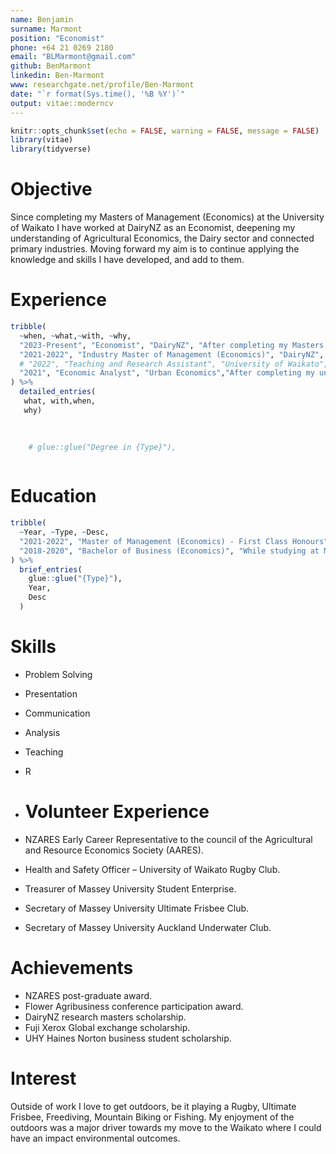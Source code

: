 ```yaml
---
name: Benjamin    
surname: Marmont
position: "Economist"
phone: +64 21 0269 2180
email: "BLMarmont@gmail.com"
github: BenMarmont
linkedin: Ben-Marmont
www: researchgate.net/profile/Ben-Marmont
date: "`r format(Sys.time(), '%B %Y')`"
output: vitae::moderncv
---
```


```r
knitr::opts_chunk$set(echo = FALSE, warning = FALSE, message = FALSE)
library(vitae)
library(tidyverse)
```

# Objective

Since completing my Masters of Management (Economics) at the University of Waikato I have worked at DairyNZ as an Economist, deepening my understanding of Agricultural Economics, the Dairy sector and connected primary industries. Moving forward my aim is to continue applying the knowledge and skills I have developed, and add to them.

# Experience

```r
tribble(
  ~when, ~what,~with, ~why,
  "2023-Present", "Economist", "DairyNZ", "After completing my Masters at DairyNZ I transitioned into a role in their Economics team, where I was part of several pieces of work often relating to surfacing data and related analyses via industry publications or the teams public facing dashboard. In addition I also undertook analysis to support a business case, delivered two R (R is a statistical programming language) courses, attended conferences, and published two papers relating to the research I undertook during my masters in this time",
  "2021-2022", "Industry Master of Management (Economics)", "DairyNZ", "While completing my postgraduate degree with the support of DairyNZ, I situate myself in their Newstead office during the week. This allows me to leverage those resources and relationships available to me, such as conference attendance (Pasture Summit, NZIPIM, NZAE, NZARES), farm walks, presentations, expert consultations, and peer feedback. By accepting such opportunities I have developed significant knowledge of the dairy industry and wider agricultural sector",
  # "2022", "Teaching and Research Assistant", "University of Waikato","I was a TA on the first ‘R for Data Science' course of its type at this university for a semester. I was the primary TA for a class of more than thirty students. After the completion of this course I began working as a Research Assistant working on converting an existing Excel case study CBA into a model adaptable for serveral case studies. This work was undetaken in R",
  "2021", "Economic Analyst", "Urban Economics","After completing my undergraduate degree I worked a term contract at this consultancy, where I developed my analytical skills in a property economics application including extensive work on a gravity model of the retirement villages in Auckland"
) %>% 
  detailed_entries(
   what, with,when,    
   why)
    
    

    # glue::glue("Degree in {Type}"),
    
```

\newpage

# Education

```r
tribble(
  ~Year, ~Type, ~Desc,
  "2021-2022", "Master of Management (Economics) - First Class Honours", "My research at the University of Waikato investigated a novel approach to the methane mitigation in NZ’s dairy industry utilising in-paddock smart-feeders as a delivery mechanism for methane inhibitors. It contains two distinct pieces, the adoption diffusion of the approach throughout NZ’s dairy farming population and the approach’s economic performance in different scenarios. Each piece has modelling to quantify the issues at hand.",
  "2018-2020", "Bachelor of Business (Economics)", "While studying at Massey, I majored in economics and minored in finance. During this time, I undertook an exchange to Purdue University in the United States to study agricultural economics, driven by a desire to study behavioural economics, which was not offered domestically at the time."
) %>% 
  brief_entries(
    glue::glue("{Type}"),
    Year, 
    Desc
  )
```

# Skills

-   Problem Solving

-   Presentation

-   Communication

-   Analysis

-   Teaching

-   R

-   <div>

    # Volunteer Experience

    </div>
-   NZARES Early Career Representative to the council of the Agricultural and Resource Economics Society (AARES).    

-   Health and Safety Officer -- University of Waikato Rugby Club.

-   Treasurer of Massey University Student Enterprise.

-   Secretary of Massey University Ultimate Frisbee Club.

-   Secretary of Massey University Auckland Underwater Club.

# Achievements

-   NZARES post-graduate award.
-   Flower Agribusiness conference participation award.
-   DairyNZ research masters scholarship.
-   Fuji Xerox Global exchange scholarship.
-   UHY Haines Norton business student scholarship.

# Interest 

Outside of work I love to get outdoors, be it playing a Rugby, Ultimate Frisbee, Freediving, Mountain Biking or Fishing. My enjoyment of the outdoors was a major driver towards my move to the Waikato where I could have an impact environmental outcomes.
